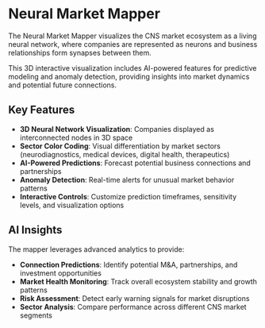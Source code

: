 # Neural Market Mapper

The Neural Market Mapper visualizes the CNS market ecosystem as a living neural network, where companies are represented as neurons and business relationships form synapses between them.

This 3D interactive visualization includes AI-powered features for predictive modeling and anomaly detection, providing insights into market dynamics and potential future connections.

## Key Features

- **3D Neural Network Visualization**: Companies displayed as interconnected nodes in 3D space
- **Sector Color Coding**: Visual differentiation by market sectors (neurodiagnostics, medical devices, digital health, therapeutics)
- **AI-Powered Predictions**: Forecast potential business connections and partnerships
- **Anomaly Detection**: Real-time alerts for unusual market behavior patterns
- **Interactive Controls**: Customize prediction timeframes, sensitivity levels, and visualization options

## AI Insights

The mapper leverages advanced analytics to provide:

- **Connection Predictions**: Identify potential M&A, partnerships, and investment opportunities
- **Market Health Monitoring**: Track overall ecosystem stability and growth patterns  
- **Risk Assessment**: Detect early warning signals for market disruptions
- **Sector Analysis**: Compare performance across different CNS market segments


<DynamicNeuralMapper />